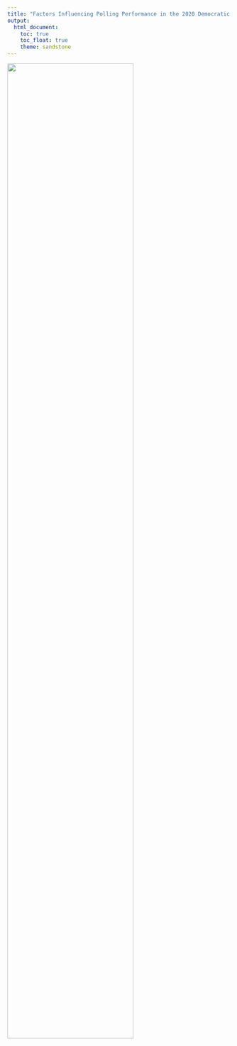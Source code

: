 ```yaml
---
title: "Factors Influencing Polling Performance in the 2020 Democratic Primary"
output: 
  html_document:
    toc: true
    toc_float: true
    theme: sandstone
---
```


<img src="images/candidates 2.png" style="width:75%">


